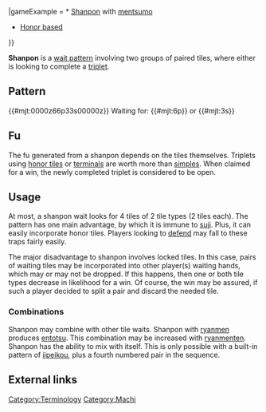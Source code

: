 {{infobox machi
|kanji       = 双ポン
|english     = Dual paired
|fu          = Depends on the tiles
|type        = 2
|available   = 4
|tilePattern = {{#mjt:11m55z}}
|gameExample = * [http://tenhou.net/0/?log=2014011512gm-0089-0000-879f6dfd&tw=0&ts=6 Shanpon] with [[mentsumo]]
* [http://tenhou.net/0/?log=2014012718gm-0089-0000-a9b4a016&tw=1&ts=6 Honor based]
}}

'''Shanpon''' {{kana|双ポン}} is a [[machi|wait pattern]] involving two groups of paired tiles, where either is looking to complete a [[mentsu|triplet]].

== Pattern == 

{{#mjt:0000z66p33s00000z}} Waiting for: {{#mjt:6p}} or {{#mjt:3s}}

== Fu ==
{{main|Fu}}
The fu generated from a shanpon depends on the tiles themselves.  Triplets using [[Jihai|honor tiles]] or [[Routouhai|terminals]] are worth more than [[tanyao|simples]].  When claimed for a win, the newly completed triplet is considered to be open.

== Usage ==
At most, a shanpon wait looks for 4 tiles of 2 tile types (2 tiles each).  The pattern has one main advantage, by which it is immune to [[suji]].  Plus, it can easily incorporate honor tiles.  Players looking to [[defense|defend]] may fall to these traps fairly easily.

The major disadvantage to shanpon involves locked tiles.  In this case, pairs of waiting tiles may be incorporated into other player(s) waiting hands, which may or may not be dropped.  If this happens, then one or both tile types decrease in likelihood for a win.  Of course, the win may be assured, if such a player decided to split a pair and discard the needed tile.

=== Combinations ===
Shanpon may combine with other tile waits.  Shanpon with [[ryanmen]] produces [[entotsu]].  This combination may be increased with [[ryanmenten]].  Shanpon has the ability to mix with itself.  This is only possible with a built-in pattern of [[iipeikou]], plus a fourth numbered pair in the sequence.

==External links==
{{Navbox machi}}

[[Category:Terminology]]
[[Category:Machi]]